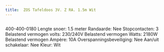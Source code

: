 ```yaml
---
title:  ZOS Tafeldoos 3V. Z RA. 1.5m Wit
---
```



<Image src={imageProduct} width={imageProduct.width} alt="" />


400-400-0180
Lengte snoer:     1.5 meter
Randaarde:     Nee
Stopcontacten:    3
Belastend vermogen volts:  230/240V
Belastend vermogen Watts:  2180W
Belastend vermogen Ampère: 10A
Overspanningsbeveiliging:  Nee
Aan/uit schakelaar:   Nee
Kleur:      Wit
